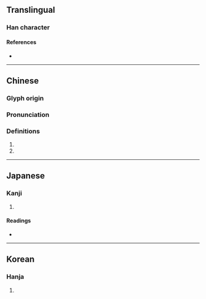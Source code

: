 {{character info}}
==Translingual==

===Han character===
{{Han char|rn=94|rad=犬|as=09|sn=12|four=47220|canj=KHJRB|ids=⿰犭胡}}

====References====
* {{Han ref|kx=0714.060|dkj=20513|dj=1126.060|hdz=21356.090|uh=7322|ud=29474|bh=DA70|bd=55920}}

----

==Chinese==
{{zh-forms|ss=胡}}

===Glyph origin===
{{Han etym}}

===Pronunciation===
{{zh-pron
|m=hú
|m-s=
|c=wu4
|c-t=
|g=
|h=pfs=
|j=
|md=
|mn=
|mn-t=
|w=
|x=
|mc=y
|oc=y
|cat=n
}}

===Definitions===
{{zh-hanzi}}

# {{zh-used in|猢猻}}
# {{zh-used in|獑猢}}

----

==Japanese==

===Kanji===
{{ja-kanji|grade=|rs=犬09}}

# {{rfdef|ja|sort=犬09}}

====Readings====
* {{ja-readings|on=[[こ]] (ko), [[ご]] (go)|kun=|nanori=}}

----

==Korean==

===Hanja===
{{ko-hanja|hangeul=호|eumhun=|rv=ho|mr=ho|y=ho}}

# {{rfdef|ko|sort=犬09}}